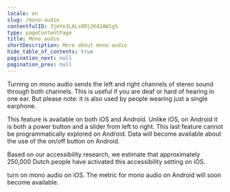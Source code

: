 ```yaml
---
locale: en
slug: /mono-audio
contentfulID: 3jmYe3LALs8Mj2K41AW1gS
type: pageContentPage
title: Mono audio
shortDescription: More about mono audio
hide_table_of_contents: true
pagination_next: null
pagination_prev: null
---
```


Turning on mono audio sends the left and right channels of stereo sound through both channels. This is useful if you are deaf or hard of hearing in one ear. But please note: it is also used by people wearing just a single earphone.

This feature is available on both iOS and Android. Unlike iOS, on Android it is both a power button and a slider from left to right. This last feature cannot be programmatically explored on Android. Data will become available about the use of the on/off button on Android.

Based on our accessibility research, we estimate that approximately 250,000 Dutch people have activated this accessibility setting on iOS.

<TwoColumnBlock>
  <LeftColumn>
    <ColumnRow>
      <PercentageBlock
        metrics={[
          { title: 'iOS - mono audio metric', key: 'ios-accessibility_is_mono_audio_enabled-true', isPercentage: true }
        ]}
        linkLabel="More about mono audio"
        linkUrl="/en/stats/mono-audio">
        turn on mono audio on iOS.
      </PercentageBlock>
    </ColumnRow>
  </LeftColumn>
  <RightColumn>
    <ColumnRow>
      <TextBlock
        showBackgroundColor={true}>
        The metric for mono audio on Android will soon become available. 
        <CustomLink url="/en/stats/mono-audio" label="More about mono audio" external={false}/>
      </TextBlock>
    </ColumnRow>
  </RightColumn>
</TwoColumnBlock>